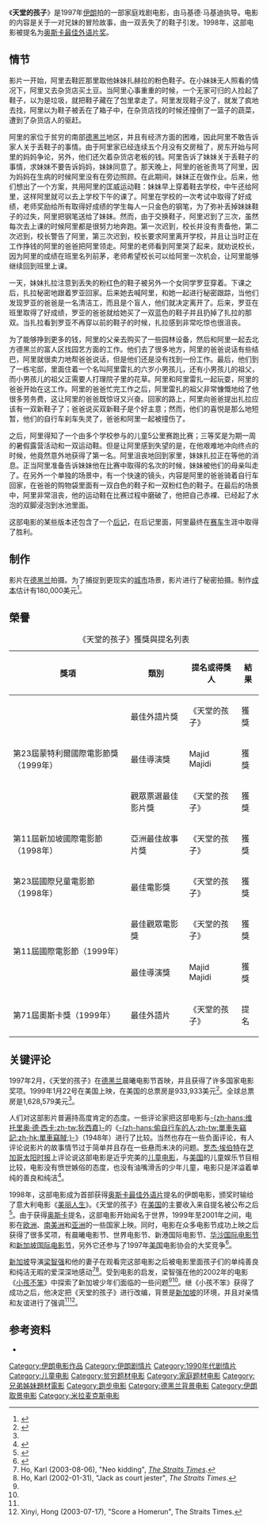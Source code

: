 {{plot|time=2015-10-15T12:07:59+00:00}}
{{dead end|time=2015-10-15T06:41:08+00:00}}
{{NoteTA
|G1=Show
|G2=Movie
|T=zh:天堂的孩子; zh-hk:小鞋子;zh-tw:天堂的孩子
|1=zh:天堂的孩子; zh-hk:小鞋子;zh-tw:天堂的孩子
}}
{{Infobox film
| name = 天堂的孩子
| image = 
| image_size = 
| alt =
| caption = 
| director = [[imdbname:0006498|马吉德·马吉迪]]
| producer = [[imdbname:0260556|阿米尔斯凡]]<br />默罕默德·斯凡
| writer = 马吉德·马吉迪
| starring = Amir Farrokh Hashemian<br />Bahare Seddiqi
| music = Keivan Jahanshahi
| cinematography = Parviz Malekzaade
| editing = Hassan Hassandoost
| studio = 儿童与青少年的智力发展研究所
| distributor = [[米拉麦克斯影业|米拉麦克斯影业]]
| released = {{Film date|1997|2||[[Fajr电影节|Fajr电影节]]|1998|4|22|[[新加坡国际电影节|新加坡国际电影节]]}}
| runtime = 89 分钟
| country = 伊朗
| language = 波斯语
| budget = [[United_States_dollar|US]]$180,000<ref name=numbers/>
| gross = US$1,628,579<ref name=numbers/>
}}
《'''天堂的孩子'''》是1997年[[伊朗|伊朗]]拍的一部家庭戏剧电影，由马基德·马基迪执导。电影的内容是关于一对兄妹的冒险故事，由一双丢失了的鞋子引发。1998年，这部电影被提名为[[奥斯卡最佳外语片奖|奥斯卡最佳外语片奖]]。

==情节==
影片一开始，阿里去鞋匠那里取他妹妹扎赫拉的粉色鞋子。在小妹妹无人照看的情况下，阿里又去杂货店买土豆。当阿里心事重重的时候，一个无家可归的人捡起了鞋子，以为是垃圾，就把鞋子藏在了包里拿走了。阿里发现鞋子没了，就发了疯地去找，阿里以为鞋子被丢在了箱子中，在杂货店找的时候还撞倒了一篮子的蔬菜，遭到了杂货店人的驱赶。

阿里的家位于贫穷的南部[[德黑兰|德黑兰]]地区，并且有经济方面的困难，因此阿里不敢告诉家人关于丢鞋子的事情。由于阿里家已经连续五个月没有交房租了，房东开始与阿里的妈妈争论，另外，他们还欠着杂货店老板的钱。阿里告诉了妹妹关于丢鞋子的事情，求妹妹不要告诉妈妈，妹妹同意了。那天晚上，阿里的爸爸责骂了阿里，因为妈妈在生病的时候阿里没有在旁边照顾。在此期间，妹妹正在做作业。后来，他们想出了一个方案，共用阿里的匡威运动鞋：妹妹早上穿着鞋去学校，中午还给阿里，这样阿里就可以去上学校下午的课了。阿里在学校的一次考试中取得了好成绩，老师奖励给所有取得好成绩的学生每人一只金色的钢笔，为了弥补丢掉妹妹鞋子的过失，阿里把钢笔送给了妹妹。然而，由于交换鞋子，阿里迟到了三次，虽然每次去上课的时候阿里都是很努力地奔跑。第一次迟到，校长并没有责备他，第二次迟到，校长警告了阿里，第三次迟到，校长要求阿里离开学校，并且让当时正在工作挣钱的阿里的爸爸把阿里领走。阿里的老师看到阿里哭了起来，就劝说校长，因为阿里的成绩在班里名列前茅，老师希望校长可以给阿里一次机会，让阿里能够继续回到班里上课。

一天，妹妹扎拉注意到丢失的粉红色的鞋子被另外一个女同学罗亚穿着。下课之后，扎拉秘密地跟着罗亚回家。后来她去喊阿里，和她一起进行秘密跟踪，当他们发现罗亚的爸爸是一名清洁工，而且是个盲人，他们就决定离开了。后来，罗亚在班里取得了好成绩，罗亚的爸爸就给她买了一双蓝色的鞋子并且扔掉了扎拉的那双。当扎拉看到罗亚不再穿以前的鞋子的时候，扎拉感到非常吃惊也很沮丧。

为了能够挣到更多的钱，阿里的父亲去购买了一些园林设备，然后和阿里一起去北方德黑兰的富人区找园艺方面的工作。他们去了很多地方，阿里的爸爸说话有些结巴，阿里就很卖力地帮爸爸说话，但是他们还是没有找到一份工作。最后，他们到了一栋宅邸，里面住着一个名叫阿里雷扎的六岁小男孩儿，还有小男孩儿的祖父，而小男孩儿的祖父正需要人打理院子里的花草。阿里和阿里雷扎一起玩耍，阿里的爸爸开始在这工作。阿里的爸爸忙完工作之后，阿里雷扎的祖父非常慷慨地给了他很多劳务费，这让阿里的爸爸既惊讶又兴奋。回家的路上，阿里向爸爸提出扎拉应该有一双新鞋子了；爸爸说买双新鞋子是个好主意；然而，他们的喜悦是那么地短暂，他们的自行车刹车失灵了，爸爸和阿里一起被撞伤了。

之后，阿里得知了一个由多个学校参与的儿童5公里赛跑比赛；三等奖是为期一周的暑假露营活动和一双运动鞋。但是让阿里感到失望的是，在他艰难地冲向终点的时候，他竟然意外地获得了第一名。阿里沮丧地回到家里，妹妹扎拉正在等他的消息。正当阿里准备告诉妹妹他在比赛中取得的名次的时候，妹妹被他们的母亲叫走了。在另外一个单独的场景中，有一个快速的镜头，内容是阿里的爸爸骑着自行车回家，在爸爸的购物袋里面有一双白色的鞋子和一双粉红色的鞋子。在最后的场景中，阿里非常沮丧，他的运动鞋在比赛过程中磨破了，他把自己赤裸、已经起了水泡的双脚浸泡到水池里面。

这部电影的某些版本还包含了一个[[后记|后记]]，在后记里面，阿里最终在[[賽車|赛车]]生涯中取得了胜利。

== 制作 ==
影片在[[德黑兰|德黑兰]]拍摄。为了捕捉到更现实的[[城市|城市]]场景，影片进行了秘密拍摄。制作[[成本|成本]]估计有180,000美元<ref name=numbers>{{cite web |url=http://www.the-numbers.com/movies/1999/0COH.php |title=Bacheha-Ye aseman - Box Office Data, Movie News, Cast Information |publisher=The Numbers |date= |accessdate=2012-01-27 |archive-date=2013-09-10 |archive-url=https://web.archive.org/web/20130910094904/http://www.the-numbers.com/movies/1999/0COH.php |dead-url=no }}</ref>。

== 榮譽 ==
{| class="wikitable"
|+《天堂的孩子》獲獎與提名列表
!獎項
!類別
!提名或得獎人
!結果
|-
| rowspan="3" |第23屆蒙特利爾國際電影節獎（1999年）
|最佳外語片獎
|《天堂的孩子》
|獲獎
|-
|最佳導演獎
|Majid Majidi 
|獲獎
|-
|觀眾票選最佳影片獎
|《天堂的孩子》
|獲獎
|-
|第11屆新加坡國際電影節（1998年）
|亞洲最佳故事片獎
|《天堂的孩子》
|獲獎
|-
|第23屆國際兒童電影節（1998年）
|最佳電影獎
|《天堂的孩子》
|獲獎
|-
| rowspan="2" |第11屆國際電影節（1999年）
|最佳觀眾電影獎
|《天堂的孩子》
|獲獎
|-
|最佳導演獎
|Majid Majidi 
|獲獎
|-
|第71屆奧斯卡獎（1999年）
|最佳外語片
|《天堂的孩子》
|提名
|}

== 关键评论 ==
1997年2月，《天堂的孩子》在[[德黑兰|德黑兰]]晨曦电影节首映，并且获得了许多国家电影奖项。1999年1月22号在美国上映，在美国的总票房是933,933美元<ref name="bomojo">{{cite web |url=http://boxofficemojo.com/movies/?id=childrenofheaven.htm |title=Children of Heaven (1999) |publisher=Box Office Mojo |date=2002-08-28 |accessdate=2012-01-27 |archive-date=2011-12-29 |archive-url=https://web.archive.org/web/20111229191600/http://www.boxofficemojo.com/movies/?id=childrenofheaven.htm |dead-url=no }}</ref>。全球总票房是1,628,579美元<ref name=numbers/>。

人们对这部影片普遍持高度肯定的态度。一些评论家把这部电影与[[狄西嘉|-{zh-hans:维托里奥·德·西卡;zh-tw:狄西嘉}-]]的《[[單車失竊記|-{zh-hans:偷自行车的人;zh-tw:單車失竊記;zh-hk:單車竊賊;}-]]》（1948年）进行了比较。当然也存在一些负面评论，有人评论说影片的故事情节过于简单并且存在一些悬而未决的问题。[[罗杰·埃伯特|罗杰·埃伯特]]在[[芝加哥太陽報|芝加哥太阳时报]]上评论说这部电影是近乎完美的[[儿童电影|儿童电影]]，与[[美国|美国]]的儿童娱乐节目相比较，电影没有愤世嫉俗的态度，也没有油嘴滑舌的少年儿童，电影只是洋溢着单纯的善良和纯洁<ref name="ebert">{{cite news |url=http://rogerebert.suntimes.com/apps/pbcs.dll/article?AID=/19990205/REVIEWS/902050301/1023 |title=Children Of Heaven :: rogerebert.com :: Reviews |publisher=Rogerebert.suntimes.com |date=1999-02-05 |accessdate=2012-01-27 |archive-date=2012-10-03 |archive-url=https://web.archive.org/web/20121003120756/http://rogerebert.suntimes.com/apps/pbcs.dll/article?AID=%2F19990205%2FREVIEWS%2F902050301%2F1023 |dead-url=no }}</ref>。

1998年，这部电影成为首部获得[[奥斯卡最佳國際影片獎|奥斯卡最佳外语片]]提名的伊朗电影，颁奖时输给了意大利电影《[[美丽人生_(意大利电影)|美丽人生]]》。《天堂的孩子》在[[美国|美国]]的主要收入来自提名被公布之后<ref name="bomojo2">{{cite web |url=http://boxofficemojo.com/oscar/movies/?id=childrenofheaven.htm |title=Children of Heaven - 1999 Academy Awards Profile |publisher=Boxofficemojo.com |date=1999-01-22 |accessdate=2012-01-27 |archive-date=2014-12-08 |archive-url=https://web.archive.org/web/20141208192903/http://boxofficemojo.com/oscar/movies/?id=childrenofheaven.htm |dead-url=no }}</ref>。由于获得[[奥斯卡金像奖|奥斯卡]]提名，这部电影开始闻名于世界，1999年至2001年之间，电影在[[欧洲|欧洲]]、[[南美洲|南美洲]]和[[亚洲|亚洲]]的一些国家上映。同时，电影在众多电影节成功上映之后获得了很多奖项，有晨曦电影节、世界电影节、新港国际电影节、[[华沙国际电影节|华沙国际电影节]]和[[新加坡国际电影节|新加坡国际电影节]]，另外它还参与了1997年[[美国|美国]]电影协会的大奖竞争<ref>{{cite web |url=http://www.afi.com/afifest/1997/programs.html |title=AFI Fest 1997: Film Programs |publisher=Afi.com |date= |accessdate=2012-04-23 |archive-date=2019-04-20 |archive-url=https://web.archive.org/web/20190420132955/http://www.afi.com/afifest/1997/programs.html |dead-url=no }}</ref>。

[[新加坡|新加坡]]导演[[梁智強|梁智强]]和他的妻子在观看完这部电影之后被电影里面孩子们的单纯善良和纯洁无暇的爱深深地感动<ref name="kidding">Ho, Karl (2003-08-06), "Neo kidding", ''[[The_Straits_Times|The Straits Times]]''.</ref><ref name="jester">Ho, Karl (2002-01-31), "Jack as court jester", ''The Straits Times''.</ref>。受到电影的启发，梁智强在他的2002年的电影《[[小孩不笨|小孩不笨]]》中探索了新加坡少年们面临的一些问题<ref name="kidding"/><ref name="jester"/>。继《小孩不笨》获得了成功之后，他决定把《天堂的孩子》进行改编，背景是[[新加坡|新加坡]]的环境，并且对亲情和友谊进行了强调<ref name="kidding"/><ref name="score">Xinyi, Hong (2003-07-17), "Score a Homerun", The Straits Times.</ref>。

== 参考资料 ==
{{reflist}}
[[Category:伊朗电影作品|Category:伊朗电影作品]]
[[Category:伊朗剧情片|Category:伊朗剧情片]]
[[Category:1990年代剧情片|Category:1990年代剧情片]]
[[Category:儿童电影|Category:儿童电影]]
[[Category:贫穷题材电影|Category:贫穷题材电影]]
[[Category:家庭题材电影|Category:家庭题材电影]]
[[Category:兄弟姊妹題材電影|Category:兄弟姊妹題材電影]]
[[Category:跑步电影|Category:跑步电影]]
[[Category:德黑兰背景电影|Category:德黑兰背景电影]]
[[Category:伊朗取景电影|Category:伊朗取景电影]]
[[Category:米拉麦克斯电影|Category:米拉麦克斯电影]]
*{{imdb title|0118849|小鞋子}}